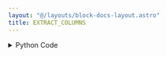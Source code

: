 ```yaml
---
layout: "@/layouts/block-docs-layout.astro"
title: EXTRACT_COLUMNS
---
```



<PythonDocsDisplay docstring={docstring} />
<AppDisplay app={app} blockName="EXTRACT_COLUMNS" client:visible />

<details>
<summary>Python Code</summary>
```python
from flojoy import flojoy, DataFrame, Matrix, Array
import numpy as np


@flojoy
def EXTRACT_COLUMNS(default: DataFrame | Matrix, columns: Array) -> DataFrame:
    """The EXTRACT_COLUMNS node takes an input dataframe/matrix and returns a dataframe/matrix with only the specified columns.

    Inputs
    ------
    default : DataFrame|Matrix
        Input to use as the table for column extraction

    Parameters
    ----------
    columns : list of str or list of int
        The columns to extract from the input dataframe

    Returns
    -------
    DataFrame|Matrix
        DataFrame or Matrix with only the specified columns
    """

    if isinstance(default, DataFrame):
        df = default.m
        new_df = df[columns.unwrap()] if columns else df
        return DataFrame(df=new_df)
    else:
        matrix = default.m
        indices = np.array(columns.unwrap(), dtype=int)
        new_matrix = matrix[:, indices] if columns else matrix
        return Matrix(m=new_matrix)

```
[Find this Flojoy Block on GitHub](https://github.com/flojoy-ai/blocks/blob/main/blocks/EXTRACTORS/DATAFRAME/EXTRACT_COLUMNS/EXTRACT_COLUMNS.py)
</details>


## Example
